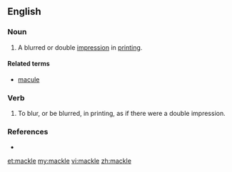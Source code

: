 ==English==

===Noun===
{{en-noun}}

# {{context|obsolete|lang=en}} A blurred or double [[impression]] in [[printing]].

====Related terms====
* [[macule]]

===Verb===
{{en-verb|mackl|es}}

# {{context|obsolete|lang=en}} To blur, or be blurred, in printing, as if there were a double impression.

===References===
* {{R:Webster 1913}}

[[et:mackle]]
[[my:mackle]]
[[vi:mackle]]
[[zh:mackle]]